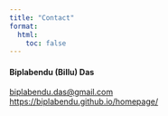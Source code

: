 ```yaml
---
title: "Contact"
format: 
  html: 
    toc: false
---
```


#### Biplabendu (Billu) Das
<biplabendu.das@gmail.com> \
<https://biplabendu.github.io/homepage/>

